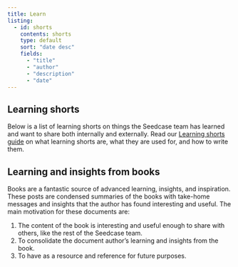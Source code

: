 ```yaml
---
title: Learn
listing:
  - id: shorts
    contents: shorts
    type: default
    sort: "date desc"
    fields:
      - "title"
      - "author"
      - "description"
      - "date"
---
```


## Learning shorts

Below is a list of learning shorts on things the Seedcase team has
learned and want to share both internally and externally. Read our
[Learning shorts
guide](https://community.seedcase-project.org/guides/learning-shorts) on
what learning shorts are, what they are used for, and how to write them.

::: {#shorts}
:::

## Learning and insights from books

Books are a fantastic source of advanced learning, insights, and
inspiration. These posts are condensed summaries of the books with
take-home messages and insights that the author has found interesting
and useful. The main motivation for these documents are:

1.  The content of the book is interesting and useful enough to share
    with others, like the rest of the Seedcase team.
2.  To consolidate the document author's learning and insights from the
    book.
3.  To have as a resource and reference for future purposes.
